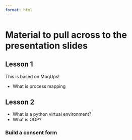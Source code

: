 ```yaml
---
format: html
---
```


# Material to pull across to the presentation slides

## Lesson 1

This is based on MoqUps!

* What is process mapping

## Lesson 2

* What is a python virtual environment?
* What is OOP?

### Build a consent form

